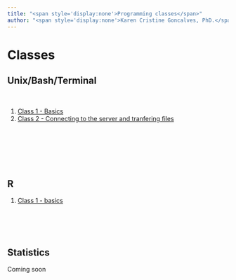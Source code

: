 ```yaml
---
title: "<span style='display:none'>Programming classes</span>"
author: "<span style='display:none'>Karen Cristine Goncalves, PhD.</span>"
---
```


# Classes {.tabset .tabset-pill .tabset-fade}

## Unix/Bash/Terminal
<br>

1. [Class 1 - Basics](./unix/Class1_BasicCommands.html)
1. [Class 2 - Connecting to the server and tranfering files](./unix/Class2_Connection_FileTransfer.html)

<br><br><br><br><br>

## R 

1. [Class 1 - basics](./r/basis.html)
<br><br><br><br><br>

## Statistics
Coming soon
